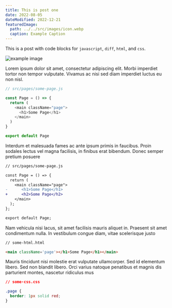 ```yaml
---
title: This is post one
date: 2022-08-05
dateModified: 2022-12-21
featuredImage:
  path: ../../src/images/icon.webp
  caption: Example Caption
---
```


This is a post with code blocks for `javascript`, `diff`, `html`, and `css`.

![example image](../../src/images/icon.webp)

Lorem ipsum dolor sit amet, consectetur adipiscing elit. Morbi imperdiet tortor non tempor vulputate. Vivamus ac nisi sed diam imperdiet luctus eu non nisl.

```javascript
// src/pages/some-page.js

const Page = () => {
  return (
    <main className="page">
      <h1>Some Page</h1>
    </main>
  )
}

export default Page
```

Interdum et malesuada fames ac ante ipsum primis in faucibus. Proin sodales lectus vel magna facilisis, in finibus erat bibendum. Donec semper pretium posuere

```diff
// src/pages/some-page.js

const Page = () => {
  return (
    <main className="page">
-      <h1>Some Page</h1>
+      <h2>Some Page</h2>
    </main>
  );
};

export default Page;
```

Nam vehicula nisi lacus, sit amet facilisis mauris aliquet in. Praesent sit amet condimentum nulla. In vestibulum congue diam, vitae scelerisque justo

```html
// some-html.html

<main className='page'></h1>Some Page</h1></main>
```

Mauris tincidunt nisi molestie erat vulputate ullamcorper. Sed id elementum libero. Sed non blandit libero. Orci varius natoque penatibus et magnis dis parturient montes, nascetur ridiculus mus

```css
// some-css.css

.page {
  border: 1px solid red;
}
```
